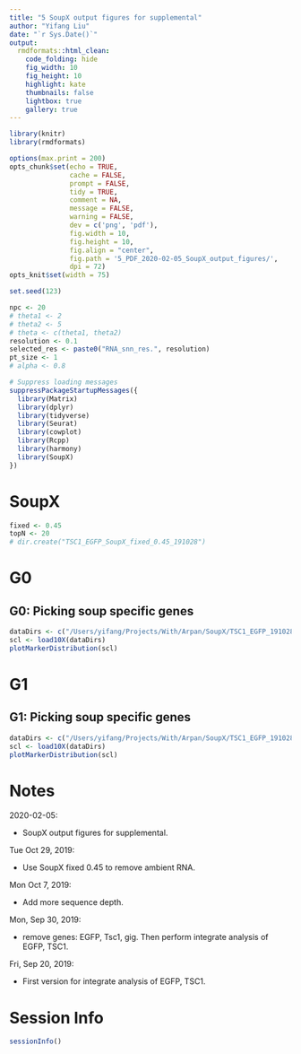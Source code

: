 ```yaml
---
title: "5 SoupX output figures for supplemental"
author: "Yifang Liu"
date: "`r Sys.Date()`"
output:
  rmdformats::html_clean:
    code_folding: hide
    fig_width: 10
    fig_height: 10
    highlight: kate
    thumbnails: false
    lightbox: true
    gallery: true
---
```


```r
library(knitr)
library(rmdformats)

options(max.print = 200)
opts_chunk$set(echo = TRUE,
               cache = FALSE,
               prompt = FALSE,
               tidy = TRUE,
               comment = NA,
               message = FALSE,
               warning = FALSE,
               dev = c('png', 'pdf'),
               fig.width = 10,
               fig.height = 10,
               fig.align = "center",
               fig.path = '5_PDF_2020-02-05_SoupX_output_figures/',
               dpi = 72)
opts_knit$set(width = 75)
```

```r
set.seed(123)

npc <- 20
# theta1 <- 2
# theta2 <- 5
# theta <- c(theta1, theta2)
resolution <- 0.1
selected_res <- paste0("RNA_snn_res.", resolution)
pt_size <- 1
# alpha <- 0.8

# Suppress loading messages
suppressPackageStartupMessages({
  library(Matrix)
  library(dplyr)
  library(tidyverse)
  library(Seurat)
  library(cowplot)
  library(Rcpp)
  library(harmony)
  library(SoupX)
})
```

# SoupX

```r
fixed <- 0.45
topN <- 20
# dir.create("TSC1_EGFP_SoupX_fixed_0.45_191028")
```

# G0

## G0: Picking soup specific genes

```r
dataDirs <- c("/Users/yifang/Projects/With/Arpan/SoupX/TSC1_EGFP_191028/AUG27_POOL_ACG-G_SI-GA-A1")
scl <- load10X(dataDirs)
plotMarkerDistribution(scl)
```

# G1

## G1: Picking soup specific genes

```r
dataDirs <- c("/Users/yifang/Projects/With/Arpan/SoupX/TSC1_EGFP_191028/AUG27_POOL_ACG-G1_SI-GA-A3")
scl <- load10X(dataDirs)
plotMarkerDistribution(scl)
```

# Notes

2020-02-05:

  * SoupX output figures for supplemental.

Tue Oct 29, 2019:

  * Use SoupX fixed 0.45 to remove ambient RNA.

Mon Oct 7, 2019:

  * Add more sequence depth.

Mon, Sep 30, 2019:

  * remove genes: EGFP, Tsc1, gig. Then perform integrate analysis of EGFP, TSC1.

Fri, Sep 20, 2019:

  * First version for integrate analysis of EGFP, TSC1.

# Session Info

```r
sessionInfo()
```

